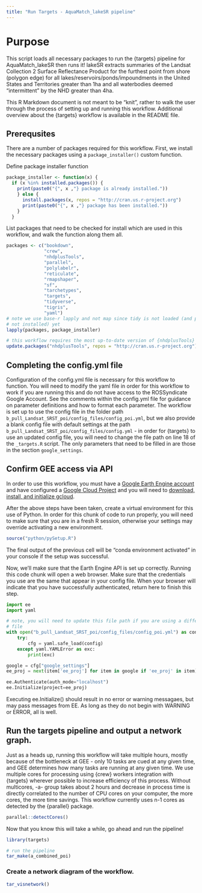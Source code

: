 ```yaml
---
title: "Run Targets - AquaMatch_lakeSR pipeline"
---
```


# Purpose

This script loads all necessary packages to run the {targets} pipeline for 
AquaMatch_lakeSR then runs it! lakeSR extracts summaries of the Landsat Collection
2 Surface Reflectance Product for the furthest point from shore (polygon edge) for
all lakes/reservoirs/ponds/impoundments in the United States and Territories greater
than 1ha and all waterbodies deemed "intermittent" by the NHD greater than 4ha. 

This R Markdown document is not meant to be "knit", rather to walk the user through
the process of setting up and running this workflow. Additional overview about
the {targets} workflow is available in the README file.


## Prerequsites

There are a number of packages required for this workflow. First, we install 
the necessary packages using a `package_installer()` custom function.

Define package installer function

```r
package_installer <- function(x) {
  if (x %in% installed.packages()) {
    print(paste0("{", x ,"} package is already installed."))
    } else {
      install.packages(x, repos = "http://cran.us.r-project.org")
      print(paste0("{", x ,"} package has been installed."))
    }
  }
```

List packages that need to be checked for install which are used in this workflow, 
and walk the function along them all.

```r
packages <- c("bookdown",
              "crew",
              "nhdplusTools",
              "parallel",
              "polylabelr",
              "reticulate",
              "rmapshaper",
              "sf",
              "tarchetypes",
              "targets",
              "tidyverse",
              "tigris",
              "yaml")
# note we use base-r lapply and not map since tidy is not loaded (and possibly
# not installed) yet
lapply(packages, package_installer)

# this workflow requires the most up-to-date version of {nhdplusTools}
update.packages("nhdplusTools", repos = "http://cran.us.r-project.org")
```


## Completing the config.yml file

Configuration of the config.yml file is necessary for this workflow to function.
You will need to modify the yaml file in order for this workflow to work if you
are running this and do not have access to the ROSSyndicate Google Account. 
See the comments within the config.yml file for guidance on parameter definitions 
and how to format each parameter. The workflow is set up to use the config file
in the folder path `b_pull_Landsat_SRST_poi/config_files/config_poi.yml`, but we
also provide a blank config file with default settings at the path 
`b_pull_Landsat_SRST_poi/config_files/config.yml` - in order for {targets} to use
an updated config file, you will need to change the file path on line 18 of the 
`_targets.R` script. The only parameters that need to be filled in are those in 
the section `google_settings`.


## Confirm GEE access via API

In order to use this workflow, you must have a [Google Earth Engine account](https://earthengine.google.com/signup/) 
and have configured a [Google Cloud Project](https://developers.google.com/earth-engine/cloud/projects) 
and you will need to [download, install, and initialize gcloud](https://cloud.google.com/sdk/docs/install). 

After the above steps have been taken, create a virtual environment for this use 
of Python. In order for this chunk of code to run properly, you will need to 
make sure that you are in a fresh R session, otherwise your settings may override
activating a new environment.

```r
source("python/pySetup.R")
```

The final output of the previous cell will be "conda environment activated" in your
console if the setup was successful. 

Now, we'll make sure that the Earth Engine API is set up correctly. Running this
code chunk will open a web browser. Make sure that the credentials you use are
the same that appear in your config file. When your browser will indicate that you 
have successfully authenticated, return here to finish this step.

```python
import ee
import yaml

# note, you will need to update this file path if you are using a different config
# file
with open("b_pull_Landsat_SRST_poi/config_files/config_poi.yml") as config:
    try:
        cfg = yaml.safe_load(config)
    except yaml.YAMLError as exc:
        print(exc)

google = cfg["google_settings"]
ee_proj = next(item['ee_proj'] for item in google if 'ee_proj' in item)

ee.Authenticate(auth_mode="localhost")
ee.Initialize(project=ee_proj)

```

Executing ee.Initialize() should result in no error or warning messagaes, but may
pass messages from EE. As long as they do not begin with WARNING or ERROR, all is
well.


## Run the targets pipeline and output a network graph.

Just as a heads up, running this workflow will take multiple hours, mostly because
of the bottleneck at GEE - only 10 tasks are cued at any given time, and GEE determines
how many tasks are running at any given time. We use multiple
cores for processing using {crew} workers integration with {targets} wherever 
possible to increase efficiency of this process. Without multicores, -a- group
takes about 2 hours and decrease in process time is directly correlated to the 
number of CPU cores on your computer, the more cores, the more time savings. 
This workflow currently uses n-1 cores as detected by the {parallel} package.

```r
parallel::detectCores()
```

Now that you know this will take a while, go ahead and run the pipeline!

```r
library(targets)

# run the pipeline
tar_make(a_combined_poi)
```


### Create a network diagram of the workflow.

```r
tar_visnetwork()
```

